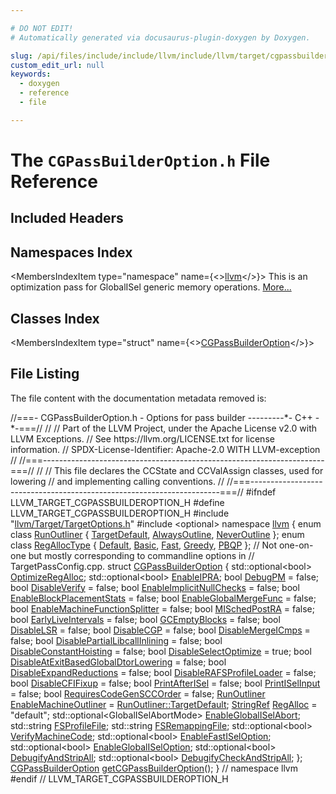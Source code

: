 ```yaml
---

# DO NOT EDIT!
# Automatically generated via docusaurus-plugin-doxygen by Doxygen.

slug: /api/files/include/include/llvm/include/llvm/target/cgpassbuilderoption-h
custom_edit_url: null
keywords:
  - doxygen
  - reference
  - file

---
```





# The `CGPassBuilderOption.h` File Reference

<DoxygenPage pluginConfig={pluginConfig}>



## Included Headers

<IncludesList>
<IncludesListItem
  filePath="llvm/Target/TargetOptions.h"
  permalink="/docs/api/files/include/include/llvm/include/llvm/target/targetoptions-h"
  isLocal="true" />
<IncludesListItem
  filePath="optional"
  permalink=""
  isLocal="false" />
</IncludesList>

## Namespaces Index

<MembersIndex>

<MembersIndexItem
  type="namespace"
  name={<><a href="/docs/api/namespaces/llvm">llvm</a></>}>
This is an optimization pass for GlobalISel generic memory operations. <a href="/docs/api/namespaces/llvm/#details">More...</a>
</MembersIndexItem>

</MembersIndex>

## Classes Index

<MembersIndex>

<MembersIndexItem
  type="struct"
  name={<><a href="/docs/api/structs/llvm/cgpassbuilderoption">CGPassBuilderOption</a></>}>
</MembersIndexItem>

</MembersIndex>


## File Listing

The file content with the documentation metadata removed is:

<ProgramListing>

<Link id="l00001" /><CodeLine lineNumber="1"><Highlight kind="comment">//===- CGPassBuilderOption.h - Options for pass builder ---------&#42;- C++ -&#42;-===//</Highlight><Highlight kind="normal"></Highlight></CodeLine>
<Link id="l00002" /><CodeLine lineNumber="2"><Highlight kind="normal"></Highlight><Highlight kind="comment">//</Highlight><Highlight kind="normal"></Highlight></CodeLine>
<Link id="l00003" /><CodeLine lineNumber="3"><Highlight kind="normal"></Highlight><Highlight kind="comment">// Part of the LLVM Project, under the Apache License v2.0 with LLVM Exceptions.</Highlight><Highlight kind="normal"></Highlight></CodeLine>
<Link id="l00004" /><CodeLine lineNumber="4"><Highlight kind="normal"></Highlight><Highlight kind="comment">// See https://llvm.org/LICENSE.txt for license information.</Highlight><Highlight kind="normal"></Highlight></CodeLine>
<Link id="l00005" /><CodeLine lineNumber="5"><Highlight kind="normal"></Highlight><Highlight kind="comment">// SPDX-License-Identifier: Apache-2.0 WITH LLVM-exception</Highlight><Highlight kind="normal"></Highlight></CodeLine>
<Link id="l00006" /><CodeLine lineNumber="6"><Highlight kind="normal"></Highlight><Highlight kind="comment">//</Highlight><Highlight kind="normal"></Highlight></CodeLine>
<Link id="l00007" /><CodeLine lineNumber="7"><Highlight kind="normal"></Highlight><Highlight kind="comment">//===----------------------------------------------------------------------===//</Highlight><Highlight kind="normal"></Highlight></CodeLine>
<Link id="l00008" /><CodeLine lineNumber="8"><Highlight kind="normal"></Highlight><Highlight kind="comment">//</Highlight><Highlight kind="normal"></Highlight></CodeLine>
<Link id="l00009" /><CodeLine lineNumber="9"><Highlight kind="normal"></Highlight><Highlight kind="comment">// This file declares the CCState and CCValAssign classes, used for lowering</Highlight><Highlight kind="normal"></Highlight></CodeLine>
<Link id="l00010" /><CodeLine lineNumber="10"><Highlight kind="normal"></Highlight><Highlight kind="comment">// and implementing calling conventions.</Highlight><Highlight kind="normal"></Highlight></CodeLine>
<Link id="l00011" /><CodeLine lineNumber="11"><Highlight kind="normal"></Highlight><Highlight kind="comment">//</Highlight><Highlight kind="normal"></Highlight></CodeLine>
<Link id="l00012" /><CodeLine lineNumber="12"><Highlight kind="normal"></Highlight><Highlight kind="comment">//===----------------------------------------------------------------------===//</Highlight><Highlight kind="normal"></Highlight></CodeLine>
<Link id="l00013" /><CodeLine lineNumber="13"><Highlight kind="normal"></Highlight></CodeLine>
<Link id="l00014" /><CodeLine lineNumber="14"><Highlight kind="normal"></Highlight><Highlight kind="preprocessor">#ifndef LLVM&#95;TARGET&#95;CGPASSBUILDEROPTION&#95;H</Highlight><Highlight kind="normal"></Highlight></CodeLine>
<Link id="l00015" /><CodeLine lineNumber="15"><Highlight kind="normal"></Highlight><Highlight kind="preprocessor">#define LLVM&#95;TARGET&#95;CGPASSBUILDEROPTION&#95;H</Highlight><Highlight kind="normal"></Highlight></CodeLine>
<Link id="l00016" /><CodeLine lineNumber="16"><Highlight kind="normal"></Highlight></CodeLine>
<Link id="l00017" /><CodeLine lineNumber="17"><Highlight kind="normal"></Highlight><Highlight kind="preprocessor">#include &quot;<a href="/docs/api/files/include/include/llvm/include/llvm/target/targetoptions-h">llvm/Target/TargetOptions.h</a>&quot;</Highlight><Highlight kind="normal"></Highlight></CodeLine>
<Link id="l00018" /><CodeLine lineNumber="18"><Highlight kind="normal"></Highlight><Highlight kind="preprocessor">#include &lt;optional&gt;</Highlight><Highlight kind="normal"></Highlight></CodeLine>
<Link id="l00019" /><CodeLine lineNumber="19"><Highlight kind="normal"></Highlight></CodeLine>
<Link id="l00020" /><CodeLine lineNumber="20"><Highlight kind="normal"></Highlight><Highlight kind="keyword">namespace </Highlight><Highlight kind="normal"><a href="/docs/api/namespaces/llvm">llvm</a> &#123;</Highlight></CodeLine>
<Link id="l00021" /><CodeLine lineNumber="21"><Highlight kind="normal"></Highlight></CodeLine>
<Link id="l00022" /><CodeLine lineNumber="22" lineLink="/docs/api/namespaces/llvm/#ad16d2d781480402236239b1a788d96c2ad974e9d034ddb6f17c04a7464bee7f1f"><Highlight kind="normal"></Highlight><Highlight kind="keyword">enum class</Highlight><Highlight kind="normal"> <a href="/docs/api/namespaces/llvm/#ad16d2d781480402236239b1a788d96c2">RunOutliner</a> &#123; <a href="/docs/api/namespaces/llvm/#ad16d2d781480402236239b1a788d96c2aaa6aa8cb92fe28f639cc887e318aed88">TargetDefault</a>, <a href="/docs/api/namespaces/llvm/#ad16d2d781480402236239b1a788d96c2ad974e9d034ddb6f17c04a7464bee7f1f">AlwaysOutline</a>, <a href="/docs/api/namespaces/llvm/#ad16d2d781480402236239b1a788d96c2a195096192885c0c4a0ee1a4d8d0712bc">NeverOutline</a> &#125;;</Highlight></CodeLine>
<Link id="l00023" /><CodeLine lineNumber="23" lineLink="/docs/api/namespaces/llvm/#aeb972c5d0d42f541313381096ba83b4ca972e73b7a882d0802a4e3a16946a2f94"><Highlight kind="normal"></Highlight><Highlight kind="keyword">enum class</Highlight><Highlight kind="normal"> <a href="/docs/api/namespaces/llvm/#aeb972c5d0d42f541313381096ba83b4c">RegAllocType</a> &#123; <a href="/docs/api/namespaces/llvm/#ae58c751054b01f206f9b9e34e461d25fa7a1920d61156abc05a60135aefe8bc67">Default</a>, <a href="/docs/api/namespaces/llvm/#adacba4cb06d1dd9232ee3d2d49a44d8fa972e73b7a882d0802a4e3a16946a2f94">Basic</a>, <a href="/docs/api/namespaces/llvm/callingconv/#ac6aa1387c4375260e2468eb5a77fdb4cabc8e2ee40a84687a9e12fd08784b87ba">Fast</a>, <a href="/docs/api/namespaces/llvm/#aeb972c5d0d42f541313381096ba83b4cabb6c5ecbef13e567544e5a0068237b25">Greedy</a>, <a href="/docs/api/namespaces/llvm/pbqp">PBQP</a> &#125;;</Highlight></CodeLine>
<Link id="l00024" /><CodeLine lineNumber="24"><Highlight kind="normal"></Highlight></CodeLine>
<Link id="l00025" /><CodeLine lineNumber="25"><Highlight kind="normal"></Highlight><Highlight kind="comment">// Not one-on-one but mostly corresponding to commandline options in</Highlight><Highlight kind="normal"></Highlight></CodeLine>
<Link id="l00026" /><CodeLine lineNumber="26"><Highlight kind="normal"></Highlight><Highlight kind="comment">// TargetPassConfig.cpp.</Highlight><Highlight kind="normal"></Highlight></CodeLine>
<Link id="l00027" /><CodeLine lineNumber="27" lineLink="/docs/api/structs/llvm/cgpassbuilderoption"><Highlight kind="normal"></Highlight><Highlight kind="keyword">struct </Highlight><Highlight kind="normal"><a href="/docs/api/structs/llvm/cgpassbuilderoption">CGPassBuilderOption</a> &#123;</Highlight></CodeLine>
<Link id="l00028" /><CodeLine lineNumber="28" lineLink="/docs/api/structs/llvm/cgpassbuilderoption/#a403d580a292336e67c40b8ce2f83eca0"><Highlight kind="normal">  std::optional&lt;bool&gt; <a href="/docs/api/structs/llvm/cgpassbuilderoption/#a403d580a292336e67c40b8ce2f83eca0">OptimizeRegAlloc</a>;</Highlight></CodeLine>
<Link id="l00029" /><CodeLine lineNumber="29" lineLink="/docs/api/structs/llvm/cgpassbuilderoption/#a2cb0634d952a634c7eae2f7d132fed0c"><Highlight kind="normal">  std::optional&lt;bool&gt; <a href="/docs/api/structs/llvm/cgpassbuilderoption/#a2cb0634d952a634c7eae2f7d132fed0c">EnableIPRA</a>;</Highlight></CodeLine>
<Link id="l00030" /><CodeLine lineNumber="30" lineLink="/docs/api/structs/llvm/cgpassbuilderoption/#aca8f0c02d98ee53bf55c227c44f94cfb"><Highlight kind="normal">  </Highlight><Highlight kind="keywordtype">bool</Highlight><Highlight kind="normal"> <a href="/docs/api/structs/llvm/cgpassbuilderoption/#aca8f0c02d98ee53bf55c227c44f94cfb">DebugPM</a> = </Highlight><Highlight kind="keyword">false</Highlight><Highlight kind="normal">;</Highlight></CodeLine>
<Link id="l00031" /><CodeLine lineNumber="31" lineLink="/docs/api/structs/llvm/cgpassbuilderoption/#a1b0d114b0575397da5bea31a41a69efa"><Highlight kind="normal">  </Highlight><Highlight kind="keywordtype">bool</Highlight><Highlight kind="normal"> <a href="/docs/api/structs/llvm/cgpassbuilderoption/#a1b0d114b0575397da5bea31a41a69efa">DisableVerify</a> = </Highlight><Highlight kind="keyword">false</Highlight><Highlight kind="normal">;</Highlight></CodeLine>
<Link id="l00032" /><CodeLine lineNumber="32" lineLink="/docs/api/structs/llvm/cgpassbuilderoption/#ada15663a378f3429c51f00a7fd38bcc8"><Highlight kind="normal">  </Highlight><Highlight kind="keywordtype">bool</Highlight><Highlight kind="normal"> <a href="/docs/api/structs/llvm/cgpassbuilderoption/#ada15663a378f3429c51f00a7fd38bcc8">EnableImplicitNullChecks</a> = </Highlight><Highlight kind="keyword">false</Highlight><Highlight kind="normal">;</Highlight></CodeLine>
<Link id="l00033" /><CodeLine lineNumber="33" lineLink="/docs/api/structs/llvm/cgpassbuilderoption/#adc4099ffa241dedf96a44c7fd0b61e01"><Highlight kind="normal">  </Highlight><Highlight kind="keywordtype">bool</Highlight><Highlight kind="normal"> <a href="/docs/api/structs/llvm/cgpassbuilderoption/#adc4099ffa241dedf96a44c7fd0b61e01">EnableBlockPlacementStats</a> = </Highlight><Highlight kind="keyword">false</Highlight><Highlight kind="normal">;</Highlight></CodeLine>
<Link id="l00034" /><CodeLine lineNumber="34" lineLink="/docs/api/structs/llvm/cgpassbuilderoption/#a75bb2de790e64498a5c8fb72fda078bf"><Highlight kind="normal">  </Highlight><Highlight kind="keywordtype">bool</Highlight><Highlight kind="normal"> <a href="/docs/api/structs/llvm/cgpassbuilderoption/#a75bb2de790e64498a5c8fb72fda078bf">EnableGlobalMergeFunc</a> = </Highlight><Highlight kind="keyword">false</Highlight><Highlight kind="normal">;</Highlight></CodeLine>
<Link id="l00035" /><CodeLine lineNumber="35" lineLink="/docs/api/structs/llvm/cgpassbuilderoption/#ab39d690bc3216bf9f1244b24afa2a21e"><Highlight kind="normal">  </Highlight><Highlight kind="keywordtype">bool</Highlight><Highlight kind="normal"> <a href="/docs/api/structs/llvm/cgpassbuilderoption/#ab39d690bc3216bf9f1244b24afa2a21e">EnableMachineFunctionSplitter</a> = </Highlight><Highlight kind="keyword">false</Highlight><Highlight kind="normal">;</Highlight></CodeLine>
<Link id="l00036" /><CodeLine lineNumber="36" lineLink="/docs/api/structs/llvm/cgpassbuilderoption/#a1cb603bb57d59810d42cb2cf81181257"><Highlight kind="normal">  </Highlight><Highlight kind="keywordtype">bool</Highlight><Highlight kind="normal"> <a href="/docs/api/structs/llvm/cgpassbuilderoption/#a1cb603bb57d59810d42cb2cf81181257">MISchedPostRA</a> = </Highlight><Highlight kind="keyword">false</Highlight><Highlight kind="normal">;</Highlight></CodeLine>
<Link id="l00037" /><CodeLine lineNumber="37" lineLink="/docs/api/structs/llvm/cgpassbuilderoption/#abd6c29f50849a8b40217337310803b4d"><Highlight kind="normal">  </Highlight><Highlight kind="keywordtype">bool</Highlight><Highlight kind="normal"> <a href="/docs/api/structs/llvm/cgpassbuilderoption/#abd6c29f50849a8b40217337310803b4d">EarlyLiveIntervals</a> = </Highlight><Highlight kind="keyword">false</Highlight><Highlight kind="normal">;</Highlight></CodeLine>
<Link id="l00038" /><CodeLine lineNumber="38" lineLink="/docs/api/structs/llvm/cgpassbuilderoption/#ac32f496d7322c72385ac3ea24c19a29f"><Highlight kind="normal">  </Highlight><Highlight kind="keywordtype">bool</Highlight><Highlight kind="normal"> <a href="/docs/api/structs/llvm/cgpassbuilderoption/#ac32f496d7322c72385ac3ea24c19a29f">GCEmptyBlocks</a> = </Highlight><Highlight kind="keyword">false</Highlight><Highlight kind="normal">;</Highlight></CodeLine>
<Link id="l00039" /><CodeLine lineNumber="39"><Highlight kind="normal"></Highlight></CodeLine>
<Link id="l00040" /><CodeLine lineNumber="40" lineLink="/docs/api/structs/llvm/cgpassbuilderoption/#adf481325bae6846e40e440e19a0161cc"><Highlight kind="normal">  </Highlight><Highlight kind="keywordtype">bool</Highlight><Highlight kind="normal"> <a href="/docs/api/structs/llvm/cgpassbuilderoption/#adf481325bae6846e40e440e19a0161cc">DisableLSR</a> = </Highlight><Highlight kind="keyword">false</Highlight><Highlight kind="normal">;</Highlight></CodeLine>
<Link id="l00041" /><CodeLine lineNumber="41" lineLink="/docs/api/structs/llvm/cgpassbuilderoption/#af843cbf38e41040238dcd81f748d5fd6"><Highlight kind="normal">  </Highlight><Highlight kind="keywordtype">bool</Highlight><Highlight kind="normal"> <a href="/docs/api/structs/llvm/cgpassbuilderoption/#af843cbf38e41040238dcd81f748d5fd6">DisableCGP</a> = </Highlight><Highlight kind="keyword">false</Highlight><Highlight kind="normal">;</Highlight></CodeLine>
<Link id="l00042" /><CodeLine lineNumber="42" lineLink="/docs/api/structs/llvm/cgpassbuilderoption/#a8219136342219eb09fe80200b69fb289"><Highlight kind="normal">  </Highlight><Highlight kind="keywordtype">bool</Highlight><Highlight kind="normal"> <a href="/docs/api/structs/llvm/cgpassbuilderoption/#a8219136342219eb09fe80200b69fb289">DisableMergeICmps</a> = </Highlight><Highlight kind="keyword">false</Highlight><Highlight kind="normal">;</Highlight></CodeLine>
<Link id="l00043" /><CodeLine lineNumber="43" lineLink="/docs/api/structs/llvm/cgpassbuilderoption/#a0cbf3441f8d9827fd5b9adcb60bda945"><Highlight kind="normal">  </Highlight><Highlight kind="keywordtype">bool</Highlight><Highlight kind="normal"> <a href="/docs/api/structs/llvm/cgpassbuilderoption/#a0cbf3441f8d9827fd5b9adcb60bda945">DisablePartialLibcallInlining</a> = </Highlight><Highlight kind="keyword">false</Highlight><Highlight kind="normal">;</Highlight></CodeLine>
<Link id="l00044" /><CodeLine lineNumber="44" lineLink="/docs/api/structs/llvm/cgpassbuilderoption/#a4004a291ec084d0d9d949d7563f874f1"><Highlight kind="normal">  </Highlight><Highlight kind="keywordtype">bool</Highlight><Highlight kind="normal"> <a href="/docs/api/structs/llvm/cgpassbuilderoption/#a4004a291ec084d0d9d949d7563f874f1">DisableConstantHoisting</a> = </Highlight><Highlight kind="keyword">false</Highlight><Highlight kind="normal">;</Highlight></CodeLine>
<Link id="l00045" /><CodeLine lineNumber="45" lineLink="/docs/api/structs/llvm/cgpassbuilderoption/#affcbb241ddef1ff1775f90ca98ed030f"><Highlight kind="normal">  </Highlight><Highlight kind="keywordtype">bool</Highlight><Highlight kind="normal"> <a href="/docs/api/structs/llvm/cgpassbuilderoption/#affcbb241ddef1ff1775f90ca98ed030f">DisableSelectOptimize</a> = </Highlight><Highlight kind="keyword">true</Highlight><Highlight kind="normal">;</Highlight></CodeLine>
<Link id="l00046" /><CodeLine lineNumber="46" lineLink="/docs/api/structs/llvm/cgpassbuilderoption/#aa81ce3a59d699bf8b663399bc0475f1c"><Highlight kind="normal">  </Highlight><Highlight kind="keywordtype">bool</Highlight><Highlight kind="normal"> <a href="/docs/api/structs/llvm/cgpassbuilderoption/#aa81ce3a59d699bf8b663399bc0475f1c">DisableAtExitBasedGlobalDtorLowering</a> = </Highlight><Highlight kind="keyword">false</Highlight><Highlight kind="normal">;</Highlight></CodeLine>
<Link id="l00047" /><CodeLine lineNumber="47" lineLink="/docs/api/structs/llvm/cgpassbuilderoption/#acc13ca007979b8b0f2bb5ba45ae8746b"><Highlight kind="normal">  </Highlight><Highlight kind="keywordtype">bool</Highlight><Highlight kind="normal"> <a href="/docs/api/structs/llvm/cgpassbuilderoption/#acc13ca007979b8b0f2bb5ba45ae8746b">DisableExpandReductions</a> = </Highlight><Highlight kind="keyword">false</Highlight><Highlight kind="normal">;</Highlight></CodeLine>
<Link id="l00048" /><CodeLine lineNumber="48" lineLink="/docs/api/structs/llvm/cgpassbuilderoption/#aeb51f07f8915ba0eb4d0a18761324687"><Highlight kind="normal">  </Highlight><Highlight kind="keywordtype">bool</Highlight><Highlight kind="normal"> <a href="/docs/api/structs/llvm/cgpassbuilderoption/#aeb51f07f8915ba0eb4d0a18761324687">DisableRAFSProfileLoader</a> = </Highlight><Highlight kind="keyword">false</Highlight><Highlight kind="normal">;</Highlight></CodeLine>
<Link id="l00049" /><CodeLine lineNumber="49" lineLink="/docs/api/structs/llvm/cgpassbuilderoption/#a7c07940a39a3422f78b253ff02076672"><Highlight kind="normal">  </Highlight><Highlight kind="keywordtype">bool</Highlight><Highlight kind="normal"> <a href="/docs/api/structs/llvm/cgpassbuilderoption/#a7c07940a39a3422f78b253ff02076672">DisableCFIFixup</a> = </Highlight><Highlight kind="keyword">false</Highlight><Highlight kind="normal">;</Highlight></CodeLine>
<Link id="l00050" /><CodeLine lineNumber="50" lineLink="/docs/api/structs/llvm/cgpassbuilderoption/#aea7f6c23c95c1f001f09910fb71a352c"><Highlight kind="normal">  </Highlight><Highlight kind="keywordtype">bool</Highlight><Highlight kind="normal"> <a href="/docs/api/structs/llvm/cgpassbuilderoption/#aea7f6c23c95c1f001f09910fb71a352c">PrintAfterISel</a> = </Highlight><Highlight kind="keyword">false</Highlight><Highlight kind="normal">;</Highlight></CodeLine>
<Link id="l00051" /><CodeLine lineNumber="51" lineLink="/docs/api/structs/llvm/cgpassbuilderoption/#a5e03c6ae857ceb292d45c2f7e26895a4"><Highlight kind="normal">  </Highlight><Highlight kind="keywordtype">bool</Highlight><Highlight kind="normal"> <a href="/docs/api/structs/llvm/cgpassbuilderoption/#a5e03c6ae857ceb292d45c2f7e26895a4">PrintISelInput</a> = </Highlight><Highlight kind="keyword">false</Highlight><Highlight kind="normal">;</Highlight></CodeLine>
<Link id="l00052" /><CodeLine lineNumber="52" lineLink="/docs/api/structs/llvm/cgpassbuilderoption/#a1e671d316b3527f264fbbbc858472ed0"><Highlight kind="normal">  </Highlight><Highlight kind="keywordtype">bool</Highlight><Highlight kind="normal"> <a href="/docs/api/structs/llvm/cgpassbuilderoption/#a1e671d316b3527f264fbbbc858472ed0">RequiresCodeGenSCCOrder</a> = </Highlight><Highlight kind="keyword">false</Highlight><Highlight kind="normal">;</Highlight></CodeLine>
<Link id="l00053" /><CodeLine lineNumber="53"><Highlight kind="normal"></Highlight></CodeLine>
<Link id="l00054" /><CodeLine lineNumber="54" lineLink="/docs/api/structs/llvm/cgpassbuilderoption/#a4c80d49c1ab3e36a10a0abd9e6e991fa"><Highlight kind="normal">  <a href="/docs/api/namespaces/llvm/#ad16d2d781480402236239b1a788d96c2">RunOutliner</a> <a href="/docs/api/structs/llvm/cgpassbuilderoption/#a4c80d49c1ab3e36a10a0abd9e6e991fa">EnableMachineOutliner</a> = <a href="/docs/api/namespaces/llvm/#ad16d2d781480402236239b1a788d96c2aaa6aa8cb92fe28f639cc887e318aed88">RunOutliner::TargetDefault</a>;</Highlight></CodeLine>
<Link id="l00055" /><CodeLine lineNumber="55" lineLink="/docs/api/structs/llvm/cgpassbuilderoption/#add2267ed0f5eb718ff9c1f9f9287880e"><Highlight kind="normal">  <a href="/docs/api/classes/llvm/stringref">StringRef</a> <a href="/docs/api/structs/llvm/cgpassbuilderoption/#add2267ed0f5eb718ff9c1f9f9287880e">RegAlloc</a> = </Highlight><Highlight kind="stringliteral">&quot;default&quot;</Highlight><Highlight kind="normal">;</Highlight></CodeLine>
<Link id="l00056" /><CodeLine lineNumber="56" lineLink="/docs/api/structs/llvm/cgpassbuilderoption/#ab138353a07aa1e5e397e5377ab08dbfa"><Highlight kind="normal">  std::optional&lt;GlobalISelAbortMode&gt; <a href="/docs/api/structs/llvm/cgpassbuilderoption/#ab138353a07aa1e5e397e5377ab08dbfa">EnableGlobalISelAbort</a>;</Highlight></CodeLine>
<Link id="l00057" /><CodeLine lineNumber="57" lineLink="/docs/api/structs/llvm/cgpassbuilderoption/#a9d452601a370b40249fc3ed417ba7028"><Highlight kind="normal">  std::string <a href="/docs/api/structs/llvm/cgpassbuilderoption/#a9d452601a370b40249fc3ed417ba7028">FSProfileFile</a>;</Highlight></CodeLine>
<Link id="l00058" /><CodeLine lineNumber="58" lineLink="/docs/api/structs/llvm/cgpassbuilderoption/#ac5d99fb9bc304b5afe64d5824efbea2d"><Highlight kind="normal">  std::string <a href="/docs/api/structs/llvm/cgpassbuilderoption/#ac5d99fb9bc304b5afe64d5824efbea2d">FSRemappingFile</a>;</Highlight></CodeLine>
<Link id="l00059" /><CodeLine lineNumber="59"><Highlight kind="normal"></Highlight></CodeLine>
<Link id="l00060" /><CodeLine lineNumber="60" lineLink="/docs/api/structs/llvm/cgpassbuilderoption/#a4bd72b2315480eb40df0dff6ca736b11"><Highlight kind="normal">  std::optional&lt;bool&gt; <a href="/docs/api/structs/llvm/cgpassbuilderoption/#a4bd72b2315480eb40df0dff6ca736b11">VerifyMachineCode</a>;</Highlight></CodeLine>
<Link id="l00061" /><CodeLine lineNumber="61" lineLink="/docs/api/structs/llvm/cgpassbuilderoption/#a885ece080be2bc15129c37521ab5b6dc"><Highlight kind="normal">  std::optional&lt;bool&gt; <a href="/docs/api/structs/llvm/cgpassbuilderoption/#a885ece080be2bc15129c37521ab5b6dc">EnableFastISelOption</a>;</Highlight></CodeLine>
<Link id="l00062" /><CodeLine lineNumber="62" lineLink="/docs/api/structs/llvm/cgpassbuilderoption/#a1f94be997867ea7b60b2fcc24ddefd25"><Highlight kind="normal">  std::optional&lt;bool&gt; <a href="/docs/api/structs/llvm/cgpassbuilderoption/#a1f94be997867ea7b60b2fcc24ddefd25">EnableGlobalISelOption</a>;</Highlight></CodeLine>
<Link id="l00063" /><CodeLine lineNumber="63" lineLink="/docs/api/structs/llvm/cgpassbuilderoption/#a5972c278d18910aad67025124e89ec72"><Highlight kind="normal">  std::optional&lt;bool&gt; <a href="/docs/api/structs/llvm/cgpassbuilderoption/#a5972c278d18910aad67025124e89ec72">DebugifyAndStripAll</a>;</Highlight></CodeLine>
<Link id="l00064" /><CodeLine lineNumber="64" lineLink="/docs/api/structs/llvm/cgpassbuilderoption/#a4c866926e2679d7fa724a3b30fa6d2ab"><Highlight kind="normal">  std::optional&lt;bool&gt; <a href="/docs/api/structs/llvm/cgpassbuilderoption/#a4c866926e2679d7fa724a3b30fa6d2ab">DebugifyCheckAndStripAll</a>;</Highlight></CodeLine>
<Link id="l00065" /><CodeLine lineNumber="65"><Highlight kind="normal">&#125;;</Highlight></CodeLine>
<Link id="l00066" /><CodeLine lineNumber="66"><Highlight kind="normal"></Highlight></CodeLine>
<Link id="l00067" /><CodeLine lineNumber="67"><Highlight kind="normal"><a href="/docs/api/structs/llvm/cgpassbuilderoption">CGPassBuilderOption</a> <a href="/docs/api/namespaces/llvm/#aff30786f1ea13c3ea475acce504571e4">getCGPassBuilderOption</a>();</Highlight></CodeLine>
<Link id="l00068" /><CodeLine lineNumber="68"><Highlight kind="normal"></Highlight></CodeLine>
<Link id="l00069" /><CodeLine lineNumber="69"><Highlight kind="normal">&#125; </Highlight><Highlight kind="comment">// namespace llvm</Highlight><Highlight kind="normal"></Highlight></CodeLine>
<Link id="l00070" /><CodeLine lineNumber="70"><Highlight kind="normal"></Highlight></CodeLine>
<Link id="l00071" /><CodeLine lineNumber="71"><Highlight kind="normal"></Highlight><Highlight kind="preprocessor">#endif </Highlight><Highlight kind="comment">// LLVM&#95;TARGET&#95;CGPASSBUILDEROPTION&#95;H</Highlight><Highlight kind="normal"></Highlight></CodeLine>

</ProgramListing>

</DoxygenPage>
